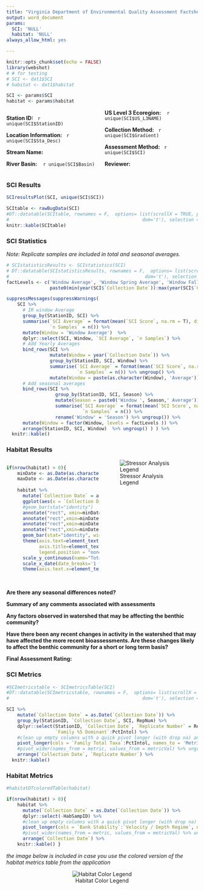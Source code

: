 ```yaml
---
title: "Virginia Department of Environmental Quality Assessment Factsheet"
output: word_document
params:
  SCI: 'NULL'
  habitat: 'NULL'
always_allow_html: yes

---
```


<style>
  .col2 {
    columns: 2 200px;         /* number of columns and width in pixels*/
    -webkit-columns: 2 200px; /* chrome, safari */
    -moz-columns: 2 200px;    /* firefox */
  }
</style>

```r
knitr::opts_chunk$set(echo = FALSE)
library(webshot)
# # for testing
# SCI <- dat1$SCI
# habitat <- dat1$habitat

SCI <- params$SCI
habitat <- params$habitat
```

<div class="col2">

**Station ID:** &nbsp;&nbsp;`r unique(SCI$StationID)`

**Location Information:** &nbsp;&nbsp;`r unique(SCI$Sta_Desc)`

**Stream Name:** &nbsp;&nbsp;

**River Basin:** &nbsp;&nbsp; `r unique(SCI$Basin)`

**US Level 3 Ecoregion:** &nbsp;&nbsp; `r unique(SCI$US_L3NAME)`

**Collection Method:** &nbsp;&nbsp;`r unique(SCI$Gradient)`

**Assessment Method: ** &nbsp;&nbsp;`r unique(SCI$SCI)`

**Reviewer:** &nbsp;&nbsp; 

</div>

### SCI Results

```r
SCIresultsPlot(SCI, unique(SCI$SCI))
```


```r
SCItable <- rawBugData(SCI)
#DT::datatable(SCItable, rownames = F,  options= list(scrollX = TRUE, pageLength = nrow(SCItable), #scrollY = "150px", 
#                                                 dom='t'), selection = 'none') 
knitr::kable(SCItable)
```

### SCI Statistics

*Note: Replicate samples are included in total and seasonal averages.*

```r
# SCIstatisticsResults <- SCIstatistics(SCI)
# DT::datatable(SCIstatisticsResults, rownames = F,  options= list(scrollX = TRUE, pageLength = nrow(SCIstatisticsResults), #scrollY = "150px", 
#                                                  dom='t'), selection = 'none') 
factLevels <- c('Window Average', 'Window Spring Average', 'Window Fall Average',
                paste0(min(year(SCI$`Collection Date`)):max(year(SCI$`Collection Date`)),' Average'))

suppressMessages(suppressWarnings(
    SCI %>%
      # IR window Average
      group_by(StationID, SCI) %>%
      summarise(`SCI Average` = format(mean(`SCI Score`, na.rm = T), digits = 3),
                `n Samples` = n()) %>% 
      mutate(Window = 'Window Average')  %>%
      dplyr::select(SCI, Window, `SCI Average`, `n Samples`) %>%
      # Add Yearly Averages
      bind_rows(SCI %>%
                mutate(Window = year(`Collection Date`)) %>%
                group_by(StationID, SCI, Window) %>%
                summarise(`SCI Average` = format(mean(`SCI Score`, na.rm = T), digits=3),
                          `n Samples` = n()) %>% ungroup() %>%
                mutate(Window = paste(as.character(Window), 'Average'))) %>%
      # Add seasonal averages
      bind_rows(SCI %>%
                  group_by(StationID, SCI, Season) %>%
                  mutate(Season = paste0('Window ', Season,' Average')) %>%
                  summarise(`SCI Average` = format(mean(`SCI Score`, na.rm = T), digits = 3),
                            `n Samples` = n()) %>%
                  rename('Window' = 'Season') %>% ungroup()) %>%
      mutate(Window = factor(Window, levels = factLevels )) %>%
      arrange(StationID, SCI, Window)  %>% ungroup() ) ) %>%
  knitr::kable()
```


### Habitat Results

<div class="col2">

```r
if(nrow(habitat) > 0){
    minDate <- as.Date(as.character(min(habitat$`Collection Date`) - months(6)) , origin ="%Y-%m-%d")
    maxDate <- as.Date(as.character(max(habitat$`Collection Date`) + months(6)), origin ="%Y-%m-%d")# add min and max dates to make rectagle plotting easier, starting at 6 month buffer by can play with
    
    habitat %>%
      mutate(`Collection Date` = as.Date(`Collection Date`)) %>% 
      ggplot(aes(x = `Collection Date`, y = `Total Habitat Score`))+
      #geom_bar(stat="identity")
      annotate("rect", xmin=minDate, xmax=maxDate, ymin=150 ,  ymax=Inf, alpha=1, fill="#0072B2")+ 
      annotate("rect",xmin=minDate, xmax=maxDate, ymin=130, ymax=150, alpha=1, fill="#009E73" ) +
      annotate("rect",xmin=minDate, xmax=maxDate, ymin=100, ymax=130, alpha=1, fill="#F0E442") +
      annotate("rect",xmin=minDate, xmax=maxDate, ymin=-Inf, ymax=100, alpha=1, fill="firebrick" ) +
      geom_bar(stat="identity", width = 75)+
      theme(axis.text=element_text(size=14, face="bold"),
            axis.title=element_text(size=14, face="bold"),
            legend.position = "none") +
      scale_y_continuous(name="Total Habitat Score", breaks=seq(0, 200, 25),limits=c(0,200)) +
      scale_x_date(date_breaks='1 year', date_labels =  "%Y")+
      theme(axis.text.x=element_text(angle=45,hjust=1))  }
```

![Stressor Analysis Legend](images/riskCategories.PNG)

</div>

<br>



**Are there any seasonal differences noted?**


**Summary of any comments associated with assessments**



**Any factors observed in watershed that may be affecting the benthic community?**



**Have there been any recent changes in activity in the watershed that may have affected the more recent bioassessments.  Are these changes likely to affect the benthic community for a short or long term basis?**


**Final Assessment Rating:**



\newpage

### SCI Metrics

```r
#SCImetricstable <- SCImetricsTable(SCI)
#DT::datatable(SCImetricstable, rownames = F,  options= list(scrollX = TRUE, pageLength = nrow(SCImetricstable), #scrollY = "150px", 
#                                                 dom='t'), selection = 'none') 

SCI %>%
    mutate(`Collection Date` = as.Date(`Collection Date`)) %>% 
    group_by(StationID, `Collection Date`, SCI, RepNum) %>%
    dplyr::select(StationID, `Collection Date`, `Replicate Number` = RepNum, Season, SCI, `SCI Score`,`Family Total Taxa`:`Fam %MFBI Score`, 
                  `Family %5 Dominant`:PctIntol) %>%
    #clean up empty columns with a quick pivot longer (with drop na) and then back to wide
    pivot_longer(cols = `Family Total Taxa`:PctIntol, names_to = 'Metric', values_to = 'Metric Value', values_drop_na = TRUE) %>%
    #pivot_wider(names_from = metric, values_from = metricVal) %>% ungroup() %>% 
    arrange(`Collection Date`, `Replicate Number`) %>%
  knitr::kable()
```



### Habitat Metrics


```r
#habitatDTcoloredTable(habitat)

if(nrow(habitat) > 0){
    habitat %>%
      mutate(`Collection Date` = as.Date(`Collection Date`)) %>% 
      dplyr::select(-HabSampID) %>%
      #clean up empty columns with a quick pivot longer (with drop na) and then back to wide
      pivot_longer(cols = `Bank Stability`:`Velocity / Depth Regime`, names_to = 'metric', values_to = 'metricVal', values_drop_na = TRUE) %>%
      #pivot_wider(names_from = metric, values_from = metricVal) %>% ungroup() %>% 
      arrange(`Collection Date`) %>%
    knitr::kable() }
```

*the image below is included in case you use the colored version of the habitat metrics table from the application*

<center>
![Habitat Color Legend](images/HabitatColor.jpg)
</center>
